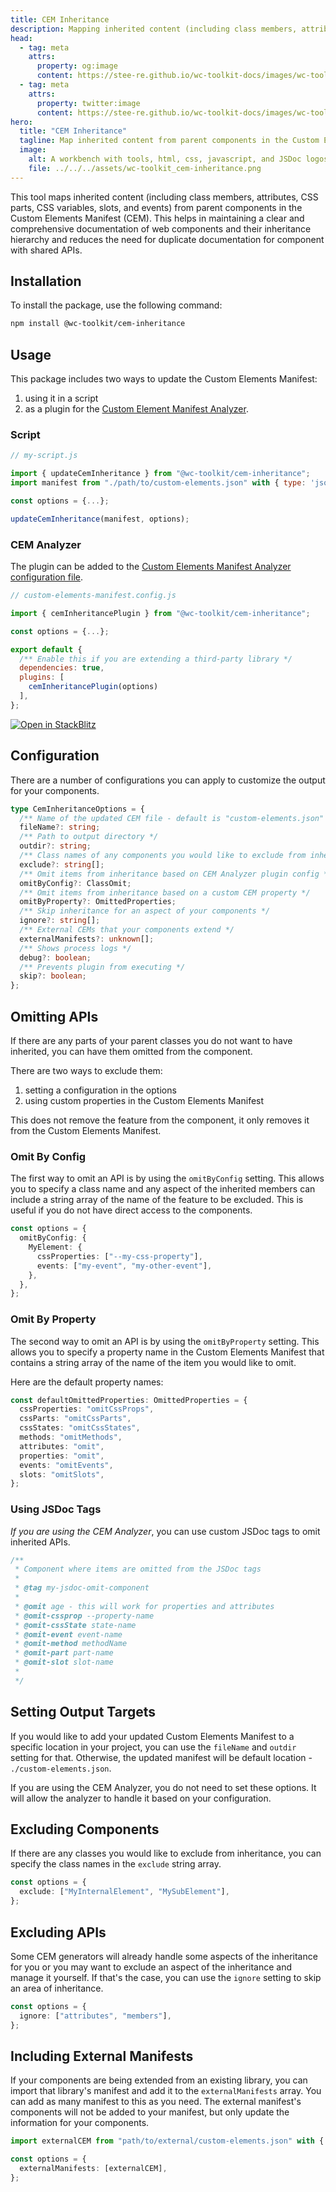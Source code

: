 ```yaml
---
title: CEM Inheritance
description: Mapping inherited content (including class members, attributes, CSS parts, CSS variables, slots, and events) from parent web component classes in the Custom Elements Manifest
head:
  - tag: meta
    attrs:
      property: og:image
      content: https://stee-re.github.io/wc-toolkit-docs/images/wc-toolkit_cem-inheritance.png
  - tag: meta
    attrs:
      property: twitter:image
      content: https://stee-re.github.io/wc-toolkit-docs/images/wc-toolkit_cem-inheritance.png
hero:
  title: "CEM Inheritance"
  tagline: Map inherited content from parent components in the Custom Elements Manifest
  image:
    alt: A workbench with tools, html, css, javascript, and JSDoc logos
    file: ../../../assets/wc-toolkit_cem-inheritance.png
---
```


This tool maps inherited content (including class members, attributes, CSS parts, CSS variables, slots, and events) from parent components in the Custom Elements Manifest (CEM).
This helps in maintaining a clear and comprehensive documentation of web components and their inheritance hierarchy and reduces the need for duplicate documentation for component with shared APIs.

## Installation

To install the package, use the following command:

```bash
npm install @wc-toolkit/cem-inheritance
```

## Usage

This package includes two ways to update the Custom Elements Manifest:

1. using it in a script
2. as a plugin for the [Custom Element Manifest Analyzer](https://custom-elements-manifest.open-wc.org/).

### Script

```js
// my-script.js

import { updateCemInheritance } from "@wc-toolkit/cem-inheritance";
import manifest from "./path/to/custom-elements.json" with { type: 'json' };

const options = {...};

updateCemInheritance(manifest, options);
```

### CEM Analyzer

The plugin can be added to the [Custom Elements Manifest Analyzer configuration file](https://custom-elements-manifest.open-wc.org/analyzer/config/#config-file).

```js
// custom-elements-manifest.config.js

import { cemInheritancePlugin } from "@wc-toolkit/cem-inheritance";

const options = {...};

export default {
  /** Enable this if you are extending a third-party library */
  dependencies: true,
  plugins: [
    cemInheritancePlugin(options)
  ],
};
```

<div class="center">
  <a
    href="https://stackblitz.com/edit/stackblitz-starters-57ju3afb?file=README.md"
    target="_blank"
  >
    <img
      alt="Open in StackBlitz"
      src="https://developer.stackblitz.com/img/open_in_stackblitz.svg"
    />
  </a>
</div>

## Configuration

There are a number of configurations you can apply to customize the output for your components.

```ts
type CemInheritanceOptions = {
  /** Name of the updated CEM file - default is "custom-elements.json" */
  fileName?: string;
  /** Path to output directory */
  outdir?: string;
  /** Class names of any components you would like to exclude from inheritance */
  exclude?: string[];
  /** Omit items from inheritance based on CEM Analyzer plugin config */
  omitByConfig?: ClassOmit;
  /** Omit items from inheritance based on a custom CEM property */
  omitByProperty?: OmittedProperties;
  /** Skip inheritance for an aspect of your components */
  ignore?: string[];
  /** External CEMs that your components extend */
  externalManifests?: unknown[];
  /** Shows process logs */
  debug?: boolean;
  /** Prevents plugin from executing */
  skip?: boolean;
};
```

## Omitting APIs

If there are any parts of your parent classes you do not want to have inherited, you can have them omitted from the component.

There are two ways to exclude them:

1. setting a configuration in the options
1. using custom properties in the Custom Elements Manifest

<Aside>
  This does not remove the feature from the component, it only removes it from
  the Custom Elements Manifest.
</Aside>

### Omit By Config

The first way to omit an API is by using the `omitByConfig` setting.
This allows you to specify a class name and any aspect of the inherited members can include a string array of the name of the feature to be excluded.
This is useful if you do not have direct access to the components.

```ts
const options = {
  omitByConfig: {
    MyElement: {
      cssProperties: ["--my-css-property"],
      events: ["my-event", "my-other-event"],
    },
  },
};
```

### Omit By Property

The second way to omit an API is by using the `omitByProperty` setting.
This allows you to specify a property name in the Custom Elements Manifest that contains a string array of the name of the item you would like to omit.

Here are the default property names:

```ts
const defaultOmittedProperties: OmittedProperties = {
  cssProperties: "omitCssProps",
  cssParts: "omitCssParts",
  cssStates: "omitCssStates",
  methods: "omitMethods",
  attributes: "omit",
  properties: "omit",
  events: "omitEvents",
  slots: "omitSlots",
};
```

### Using JSDoc Tags

_If you are using the CEM Analyzer_, you can use custom JSDoc tags to omit inherited APIs.

```ts
/**
 * Component where items are omitted from the JSDoc tags
 *
 * @tag my-jsdoc-omit-component
 *
 * @omit age - this will work for properties and attributes
 * @omit-cssprop --property-name
 * @omit-cssState state-name
 * @omit-event event-name
 * @omit-method methodName
 * @omit-part part-name
 * @omit-slot slot-name
 *
 */
```


## Setting Output Targets

If you would like to add your updated Custom Elements Manifest to a specific location in your project, you can use the `fileName` and `outdir` setting for that.
Otherwise, the updated manifest will be default location - `./custom-elements.json`.

<Aside>
  If you are using the CEM Analyzer, you do not need to set these options. It
  will allow the analyzer to handle it based on your configuration.
</Aside>

## Excluding Components

If there are any classes you would like to exclude from inheritance, you can specify the class names in the `exclude` string array.

```ts
const options = {
  exclude: ["MyInternalElement", "MySubElement"],
};
```

## Excluding APIs

Some CEM generators will already handle some aspects of the inheritance for you or you may want to exclude an aspect of the inheritance and manage it yourself.
If that's the case, you can use the `ignore` setting to skip an area of inheritance.

```ts
const options = {
  ignore: ["attributes", "members"],
};
```

## Including External Manifests

If your components are being extended from an existing library, you can import that library's manifest and add it to the `externalManifests` array.
You can add as many manifest to this as you need.
The external manifest's components will not be added to your manifest, but only update the information for your components.

```ts
import externalCEM from "path/to/external/custom-elements.json" with { type: "json" };

const options = {
  externalManifests: [externalCEM],
};
```
